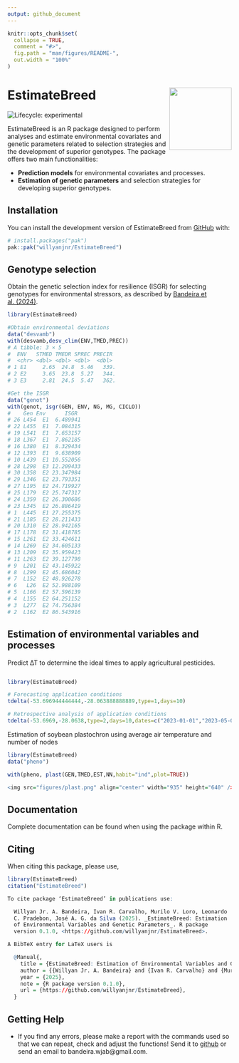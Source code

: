 ```yaml
---
output: github_document
---
```


<!-- README.md is generated from README.Rmd. Please edit that file -->

```r
knitr::opts_chunk$set(
  collapse = TRUE,
  comment = "#>",
  fig.path = "man/figures/README-",
  out.width = "100%"
)
```

# EstimateBreed  <img src="man/figures/logo.png" align="right" height="140/">

<!-- badges: start -->
![Lifecycle: experimental](https://lifecycle.r-lib.org/articles/figures/lifecycle-stable.svg)
<!-- badges: end -->

EstimateBreed is an R package designed to perform analyses and estimate environmental covariates and genetic parameters related to selection strategies and the development of superior genotypes. The package offers two main functionalities: 

- **Prediction models** for environmental covariates and processes.
- **Estimation of genetic parameters** and selection strategies for developing superior genotypes.

## Installation

You can install the development version of EstimateBreed from [GitHub](https://github.com/) with:

``` r
# install.packages("pak")
pak::pak("willyanjnr/EstimateBreed")
```

## Genotype selection

Obtain the genetic selection index for resilience (ISGR) for selecting genotypes for environmental stressors, as described by [Bandeira et al. (2024)](https://www.cropj.com/Carvalho_18_12_2024_825_830.pdf).

``` r
library(EstimateBreed)

#Obtain environmental deviations
data("desvamb")
with(desvamb,desv_clim(ENV,TMED,PREC))
# A tibble: 3 × 5
#  ENV   STMED TMEDR SPREC PRECIR
#  <chr> <dbl> <dbl> <dbl>  <dbl>
# 1 E1     2.65  24.8  5.46   339.
# 2 E2     3.65  23.8  5.27   344.
# 3 E3     2.81  24.5  5.47   362.

#Get the ISGR
data("genot")
with(genot, isgr(GEN, ENV, NG, MG, CICLO))
#    Gen Env      ISGR
# 26 L454  E1  6.489941
# 22 L455  E1  7.084315
# 19 L541  E1  7.653157
# 18 L367  E1  7.862185
# 16 L380  E1  8.329434
# 12 L393  E1  9.638909
# 10 L439  E1 10.552056
# 28 L298  E3 12.209433
# 30 L358  E2 23.347984
# 29 L346  E2 23.793351
# 27 L195  E2 24.719927
# 25 L179  E2 25.747317
# 24 L359  E2 26.300686
# 23 L345  E2 26.886419
# 1  L445  E1 27.255375
# 21 L185  E2 28.211433
# 20 L310  E2 28.942165
# 17 L178  E2 31.418785
# 15 L261  E2 33.424611
# 14 L269  E2 34.605133
# 13 L209  E2 35.959423
# 11 L263  E2 39.127798
# 9  L201  E2 43.145922
# 8  L299  E2 45.686042
# 7  L152  E2 48.926278
# 6   L26  E2 52.988109
# 5  L166  E2 57.596139
# 4  L155  E2 64.251152
# 3  L277  E2 74.756384
# 2  L162  E2 86.543916
```

## Estimation of environmental variables and processes

Predict ∆T to determine the ideal times to apply agricultural pesticides.
``` r

library(EstimateBreed)

# Forecasting application conditions
tdelta(-53.696944444444,-28.063888888889,type=1,days=10)

# Retrospective analysis of application conditions
tdelta(-53.6969,-28.0638,type=2,days=10,dates=c("2023-01-01","2023-05-01"))
```

Estimation of soybean plastochron using average air temperature and number of nodes
``` r
library(EstimateBreed)
data("pheno")

with(pheno, plast(GEN,TMED,EST,NN,habit="ind",plot=TRUE))

<img src="figures/plast.png" align="center" width="935" height="640" />
```

## Documentation
Complete documentation can be found when using the package within R.

## Citing
When citing this package, please use,
``` r
library(EstimateBreed)
citation("EstimateBreed")

To cite package ‘EstimateBreed’ in publications use:

  Willyan Jr. A. Bandeira, Ivan R. Carvalho, Murilo V. Loro, Leonardo
  C. Pradebon, José A. G. da Silva (2025). _EstimateBreed: Estimation
  of Environmental Variables and Genetic Parameters_. R package
  version 0.1.0, <https://github.com/willyanjnr/EstimateBreed>.

A BibTeX entry for LaTeX users is

  @Manual{,
    title = {EstimateBreed: Estimation of Environmental Variables and Genetic Parameters},
    author = {{Willyan Jr. A. Bandeira} and {Ivan R. Carvalho} and {Murilo V. Loro} and {Leonardo C. Pradebon} and {José A. G. da Silva}},
    year = {2025},
    note = {R package version 0.1.0},
    url = {https://github.com/willyanjnr/EstimateBreed},
  }
```

## Getting Help
- If you find any errors, please make a report with the commands used so that we can repeat, check and adjust the functions! Send it to [github](https://github.com/willyanjnr/EstimateBreed/issues) or send an email to bandeira.wjab@gmail.com.
